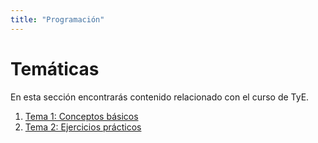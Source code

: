```yaml
---
title: "Programación"
---
```

# Temáticas

En esta sección encontrarás contenido relacionado con el curso de TyE.

1. [Tema 1: Conceptos básicos](Excel.qmd)
2. [Tema 2: Ejercicios prácticos](R.qmd)
